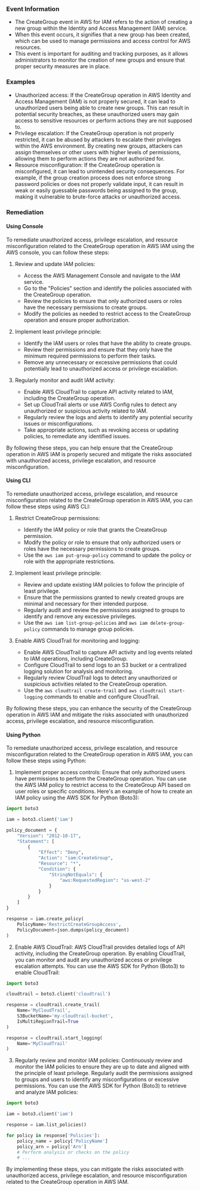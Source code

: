 
### Event Information

- The CreateGroup event in AWS for IAM refers to the action of creating a new group within the Identity and Access Management (IAM) service.
- When this event occurs, it signifies that a new group has been created, which can be used to manage permissions and access control for AWS resources.
- This event is important for auditing and tracking purposes, as it allows administrators to monitor the creation of new groups and ensure that proper security measures are in place.


### Examples

- Unauthorized access: If the CreateGroup operation in AWS Identity and Access Management (IAM) is not properly secured, it can lead to unauthorized users being able to create new groups. This can result in potential security breaches, as these unauthorized users may gain access to sensitive resources or perform actions they are not supposed to.
- Privilege escalation: If the CreateGroup operation is not properly restricted, it can be abused by attackers to escalate their privileges within the AWS environment. By creating new groups, attackers can assign themselves or other users with higher levels of permissions, allowing them to perform actions they are not authorized for.
- Resource misconfiguration: If the CreateGroup operation is misconfigured, it can lead to unintended security consequences. For example, if the group creation process does not enforce strong password policies or does not properly validate input, it can result in weak or easily guessable passwords being assigned to the group, making it vulnerable to brute-force attacks or unauthorized access.

### Remediation

#### Using Console

To remediate unauthorized access, privilege escalation, and resource misconfiguration related to the CreateGroup operation in AWS IAM using the AWS console, you can follow these steps:

1. Review and update IAM policies: 
   - Access the AWS Management Console and navigate to the IAM service.
   - Go to the "Policies" section and identify the policies associated with the CreateGroup operation.
   - Review the policies to ensure that only authorized users or roles have the necessary permissions to create groups.
   - Modify the policies as needed to restrict access to the CreateGroup operation and ensure proper authorization.

2. Implement least privilege principle:
   - Identify the IAM users or roles that have the ability to create groups.
   - Review their permissions and ensure that they only have the minimum required permissions to perform their tasks.
   - Remove any unnecessary or excessive permissions that could potentially lead to unauthorized access or privilege escalation.

3. Regularly monitor and audit IAM activity:
   - Enable AWS CloudTrail to capture API activity related to IAM, including the CreateGroup operation.
   - Set up CloudTrail alerts or use AWS Config rules to detect any unauthorized or suspicious activity related to IAM.
   - Regularly review the logs and alerts to identify any potential security issues or misconfigurations.
   - Take appropriate actions, such as revoking access or updating policies, to remediate any identified issues.

By following these steps, you can help ensure that the CreateGroup operation in AWS IAM is properly secured and mitigate the risks associated with unauthorized access, privilege escalation, and resource misconfiguration.

#### Using CLI

To remediate unauthorized access, privilege escalation, and resource misconfiguration related to the CreateGroup operation in AWS IAM, you can follow these steps using AWS CLI:

1. Restrict CreateGroup permissions: 
   - Identify the IAM policy or role that grants the CreateGroup permission.
   - Modify the policy or role to ensure that only authorized users or roles have the necessary permissions to create groups.
   - Use the `aws iam put-group-policy` command to update the policy or role with the appropriate restrictions.

2. Implement least privilege principle:
   - Review and update existing IAM policies to follow the principle of least privilege.
   - Ensure that the permissions granted to newly created groups are minimal and necessary for their intended purpose.
   - Regularly audit and review the permissions assigned to groups to identify and remove any excessive privileges.
   - Use the `aws iam list-group-policies` and `aws iam delete-group-policy` commands to manage group policies.

3. Enable AWS CloudTrail for monitoring and logging:
   - Enable AWS CloudTrail to capture API activity and log events related to IAM operations, including CreateGroup.
   - Configure CloudTrail to send logs to an S3 bucket or a centralized logging solution for analysis and monitoring.
   - Regularly review CloudTrail logs to detect any unauthorized or suspicious activities related to the CreateGroup operation.
   - Use the `aws cloudtrail create-trail` and `aws cloudtrail start-logging` commands to enable and configure CloudTrail.

By following these steps, you can enhance the security of the CreateGroup operation in AWS IAM and mitigate the risks associated with unauthorized access, privilege escalation, and resource misconfiguration.

#### Using Python

To remediate unauthorized access, privilege escalation, and resource misconfiguration related to the CreateGroup operation in AWS IAM, you can follow these steps using Python:

1. Implement proper access controls: Ensure that only authorized users have permissions to perform the CreateGroup operation. You can use the AWS IAM policy to restrict access to the CreateGroup API based on user roles or specific conditions. Here's an example of how to create an IAM policy using the AWS SDK for Python (Boto3):

```python
import boto3

iam = boto3.client('iam')

policy_document = {
    "Version": "2012-10-17",
    "Statement": [
        {
            "Effect": "Deny",
            "Action": "iam:CreateGroup",
            "Resource": "*",
            "Condition": {
                "StringNotEquals": {
                    "aws:RequestedRegion": "us-west-2"
                }
            }
        }
    ]
}

response = iam.create_policy(
    PolicyName='RestrictCreateGroupAccess',
    PolicyDocument=json.dumps(policy_document)
)
```

2. Enable AWS CloudTrail: AWS CloudTrail provides detailed logs of API activity, including the CreateGroup operation. By enabling CloudTrail, you can monitor and audit any unauthorized access or privilege escalation attempts. You can use the AWS SDK for Python (Boto3) to enable CloudTrail:

```python
import boto3

cloudtrail = boto3.client('cloudtrail')

response = cloudtrail.create_trail(
    Name='MyCloudTrail',
    S3BucketName='my-cloudtrail-bucket',
    IsMultiRegionTrail=True
)

response = cloudtrail.start_logging(
    Name='MyCloudTrail'
)
```

3. Regularly review and monitor IAM policies: Continuously review and monitor the IAM policies to ensure they are up to date and aligned with the principle of least privilege. Regularly audit the permissions assigned to groups and users to identify any misconfigurations or excessive permissions. You can use the AWS SDK for Python (Boto3) to retrieve and analyze IAM policies:

```python
import boto3

iam = boto3.client('iam')

response = iam.list_policies()

for policy in response['Policies']:
    policy_name = policy['PolicyName']
    policy_arn = policy['Arn']
    # Perform analysis or checks on the policy
    # ...
```

By implementing these steps, you can mitigate the risks associated with unauthorized access, privilege escalation, and resource misconfiguration related to the CreateGroup operation in AWS IAM.


